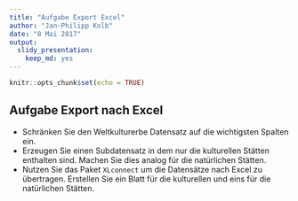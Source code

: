 ```yaml
---
title: "Aufgabe Export Excel"
author: "Jan-Philipp Kolb"
date: "8 Mai 2017"
output: 
  slidy_presentation: 
    keep_md: yes
---
```


```r
knitr::opts_chunk$set(echo = TRUE)
```

## Aufgabe Export nach Excel

- Schränken Sie den Weltkulturerbe Datensatz auf die wichtigsten Spalten ein.
- Erzeugen Sie einen Subdatensatz in dem nur die kulturellen Stätten enthalten sind. Machen Sie dies analog für die natürlichen Stätten.
- Nutzen Sie das Paket `XLconnect` um die Datensätze nach Excel zu übertragen. Erstellen Sie ein Blatt für die kulturellen und eins für die natürlichen Stätten.


